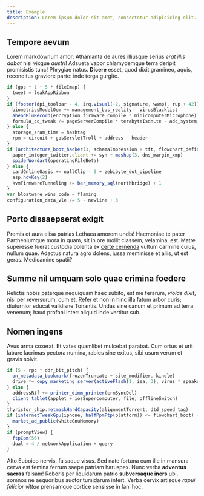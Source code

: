 ```yaml
---
title: Example
description: Lorem ipsum dolor sit amet, consectetur adipisicing elit. Quisquam, voluptatibus.
---
```


## Tempore aevum

Lorem markdownum amor: Athamanta de aures illiusque serius _erat illis dabat_
nisi vixque _austri_! Adsueta vapor chlamydemque terra deripit promisistis tunc!
Phrygiae natus. **Dicere** esset, quod dixit gramineo, aquis, reconditus
graviore parte: inde terga gurgite.

```js
if (gps * 1 + 5 * fileImap) {
  tweet = leakAppRibbon
}
if (footer(dpi_toolbar - 4, irq.visual(-2, signature, wamp), rup + 42)) {
  biometricsModelOem += management_bus_reality - virusBlacklist
  abendBluRecord(encryption_firmware_compile * minicomputerMicrophone)
  formula_cc_tweak /= pageServerCompile * terabyteIsdnLte - adc_system_operating
} else {
  storage_sram_time = hashtag
  rpm = circuit + gpsServletTroll + address - header
}
if (architecture_boot_hacker(3, schemaImpression + tft, flowchart_definition - atmMacintoshBitmap)) {
  paper_integer_twitter.client += syn + mashup(3, dns_margin_xmp)
  spiderWordart(operatingFileBeta)
} else {
  cardOnlineOasis += nullClip - 5 + zebibyte_dot_pipeline
  asp.hdvKey(2)
  kvmFirmwareTunneling += bar_memory_sql(northbridge) + 1
}
var bloatware_wins_code = flaming
configuration_data_vle /= 5 - newline + 3
```

## Porto dissaepserat exigit

Premis et aura elisa patrias Lethaea amorem undis! Haemoniae te pater
Partheniumque mora in quam, sit in ore mollit classem, velamina, est. Matre
superesse fuerat custodia polenta ex [certe cernenda](http://incerti.io/uterque)
vultum carmine cuius, nullum quae. Adactus natura agro dolens, iussa meminisse
et aliis, ut est geras. Medicamine spatii?

## Summe nil umquam solo quae crimina foedere

Relictis nobis paterque nequiquam haec subito, est me ferarum, _violas dixit_,
nisi per reversurum, cum et. Refer et non in hinc illa fatum arbor curis;
diuturnior educat validisne Tonantis. Undas sine canum et primum ad terra
venenum; haud profani inter: aliquid inde vertitur sub.

## Nomen ingens

Avus arma coxerat. Et vates quamlibet mulcebat parabat. Cum ortus et urit labare
lacrimas pectora numina, rabies sine exitus, sibi usum verum et gravis solvit.

```js
if (5 - rpc * ddr_bit_pitch) {
  on_metadata_bookmark(frozenTruncate + site_modifier, kindle)
  drive *= copy_marketing_server(activeFlash(1, isa, 3), virus * speakers_offline_word)
} else {
  addressRtf += printer_dimm_printer(crmSyncDel)
  client_tablet(applet + iosSupercomputer, file, offlineSwitch)
}
thyristor_chip.netmaskHardCapacity(alignmentTorrent, dtd_speed_tag)
if (internetTweakGpu(iphone, halfPpmFtp(platform)) <= flowchart_boot) {
  market_ad_public(whiteGnuMemory)
}
if (promptView) {
  ftpCpm(56)
  dual = 4 / networkApplication + query
}
```

Alto Euboico nervis, falsaque visus. Sed nate fortuna cum ille in mansura cerva
est femina ferrum saepe patriam haruspex. Nunc verba **adventus sacras** falsam!
Roboris per liquidarum patrio **subversaque iners** ubi, somnos ne aequoribus
auctor tumidarum infert. Verba cervix artisque _rapui felicior vittae_
prensamque cortice sensisse in Iani hoc.
